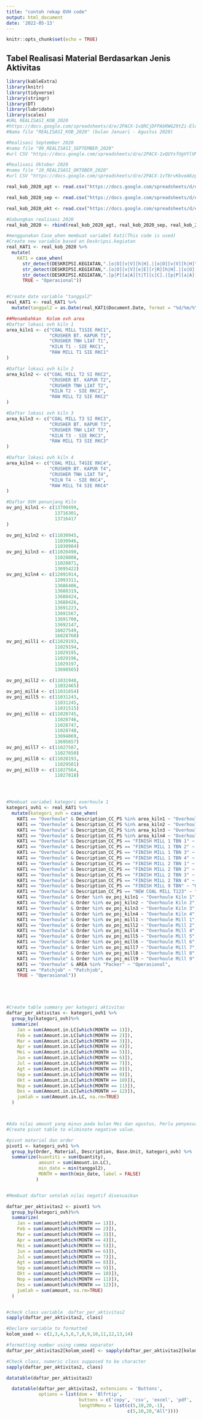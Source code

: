 ```yaml
---
title: "contoh rekap OVH code"
output: html_document
date: '2022-05-13'
---
```


```r
knitr::opts_chunk$set(echo = TRUE)
```

## Tabel Realisasi Material Berdasarkan Jenis Aktivitas


```r
library(kableExtra)
library(knitr)
library(tidyverse)
library(stringr)
library(DT)
library(lubridate)
library(scales)
#URL REALISASI_KOB_2020
#https://docs.google.com/spreadsheets/d/e/2PACX-1vQRCjDFPAbRWG29tZi-ElqxltS79tuT4Yhn4LfTUYJVufwjtad25YJp4rsFPCrC1SEg_4A_V3IITH6B/pub?gid=0&single=true&output=csv
#Nama file "REALISASI_KOB_2020" (bulan Januari - Agustus 2020)

#Realisasi September 2020
#nama file "09_REALISASI_SEPTEMBER_2020"
#url CSV "https://docs.google.com/spreadsheets/d/e/2PACX-1vQUYsfUgVYlVMpSWUj0U20y7GjAFgdPdNQhMxry-_31ekA_9i1KIlNHoiDgI0H0N1ady3g2SGQUICBU/pub?gid=0&single=true&output=csv"

#Realisasi Oktober 2020
#nama file "10_REALISASI_OKTOBER_2020"
#url CSV "https://docs.google.com/spreadsheets/d/e/2PACX-1vT8rvKbveA6zpqnmjRLfpkFszVZWSVHhLsx0Ldxhpj_SRv5L7aO9oBKGEVzjqeWPiDCY_a45FFRMYwc/pub?gid=0&single=true&output=csv"

real_kob_2020_agt <- read.csv("https://docs.google.com/spreadsheets/d/e/2PACX-1vQRCjDFPAbRWG29tZi-ElqxltS79tuT4Yhn4LfTUYJVufwjtad25YJp4rsFPCrC1SEg_4A_V3IITH6B/pub?gid=0&single=true&range=A1:AK21613&chrome=false&output=csv")

real_kob_2020_sep <- read.csv("https://docs.google.com/spreadsheets/d/e/2PACX-1vQUYsfUgVYlVMpSWUj0U20y7GjAFgdPdNQhMxry-_31ekA_9i1KIlNHoiDgI0H0N1ady3g2SGQUICBU/pub?gid=0&single=true&output=csv")

real_kob_2020_okt <- read.csv("https://docs.google.com/spreadsheets/d/e/2PACX-1vT8rvKbveA6zpqnmjRLfpkFszVZWSVHhLsx0Ldxhpj_SRv5L7aO9oBKGEVzjqeWPiDCY_a45FFRMYwc/pub?gid=0&single=true&output=csv")

#Gabungkan realisasi 2020
real_kob_2020 <- rbind(real_kob_2020_agt, real_kob_2020_sep, real_kob_2020_okt)

#menggunakan Case_when membuat variabel Kat1(This code is used)
#Create new variable based on Deskripsi.kegiatan
real_KAT1 <- real_kob_2020 %>%
  mutate(
    KAT1 = case_when(
      str_detect(DESKRIPSI.KEGIATAN,".[o|O][v|V][h|H].|[o|O][v|V][h|H]") ~ "Overhoule",
      str_detect(DESKRIPSI.KEGIATAN,".[o|O][v|V][e|E][r|R][h|H].|[o|O][v|V][e|E][r|R][h|H]") ~ "Overhoule",
      str_detect(DESKRIPSI.KEGIATAN,".[p|P][a|A][t|T][c|C].|[p|P][a|A][t|T][c|C]") ~ "Patchjob",
      TRUE ~ "Operasional"))


#Create date variable "tanggal2"
real_KAT1 <- real_KAT1 %>%
  mutate(tanggal2 = as.Date(real_KAT1$Document.Date, format = "%d/%m/%Y"))

##Menambahkan  Kolom ovh area
#Daftar lokasi ovh kiln 1
area_kiln1 <- c("COAL MILL T1SIE RKC1",
                "CRUSHER BT. KAPUR T1",
                "CRUSHER TNH LIAT T1",
                "KILN T1 - SIE RKC1",
                "RAW MILL T1 SIE RKC1"
)

#Daftar lokasi ovh kiln 2
area_kiln2 <- c("COAL MILL T2 SI RKC2",
                "CRUSHER BT. KAPUR T2",
                "CRUSHER TNH LIAT T2",
                "KILN T2 - SIE RKC2",
                "RAW MILL T2 SIE RKC2"
)

#Daftar lokasi ovh kiln 3
area_kiln3 <- c("COAL MILL T3 SI RKC3",
                "CRUSHER BT. KAPUR T3",
                "CRUSHER TNH LIAT T3",
                "KILN T3 - SIE RKC3",
                "RAW MILL T3 SIE RKC3"
)

#Daftar lokasi ovh kiln 4
area_kiln4 <- c("COAL MILL T4SIE RKC4",
                "CRUSHER BT. KAPUR T4",
                "CRUSHER TNH LIAT T4",
                "KILN T4 - SIE RKC4",
                "RAW MILL T4 SIE RKC4"
)

#Daftar OVH penunjang Kiln
ov_pnj_kiln1 <- c(13700499,
                  13716301,
                  13716417
)

ov_pnj_kiln2 <- c(11030945,
                  11030946,
                  11030984)
ov_pnj_kiln3 <- c(11028490,
                  11028808,
                  11028871,
                  13695422)
ov_pnj_kiln4 <- c(12091914,
                  12093311,
                  13686406,
                  13688319,
                  13688424,
                  13688426,
                  13691223,
                  13691567,
                  13691700,
                  13692147,
                  16027549,
                  16028760)
ov_pnj_mill1 <- c(11029193,
                  11029194,
                  11029195,
                  11029196,
                  11029197,
                  13698565)

ov_pnj_mill2 <- c(11031948,
                  11032465)
ov_pnj_mill4 <- c(11031654)
ov_pnj_mill5 <- c(11031243,
                  11031245,
                  11031515)
ov_pnj_mill6 <- c(11028745,
                  11028746,
                  11028747,
                  11028748,
                  13694069,
                  13695657)
ov_pnj_mill7 <- c(11027587,
                  11027650)
ov_pnj_mill8 <- c(11028193,
                  11029501)
ov_pnj_mill9 <- c(11027564,
                  11027818)                 




#Membuat variabel kategori overhoule 1
kategori_ovh1 <- real_KAT1 %>%
  mutate(kategori_ovh = case_when(
    KAT1 == "Overhoule" & Description_CC_PS %in% area_kiln1 ~ "Overhoule Kiln 1",
    KAT1 == "Overhoule" & Description_CC_PS %in% area_kiln2 ~ "Overhoule Kiln 2",
    KAT1 == "Overhoule" & Description_CC_PS %in% area_kiln3 ~ "Overhoule Kiln 3",
    KAT1 == "Overhoule" & Description_CC_PS %in% area_kiln4 ~ "Overhoule Kiln 4",
    KAT1 == "Overhoule" & Description_CC_PS == "FINISH MILL 1 TBN 1" ~ "Overhoule Mill 1",
    KAT1 == "Overhoule" & Description_CC_PS == "FINISH MILL 1 TBN 2" ~ "Overhoule Mill 3",
    KAT1 == "Overhoule" & Description_CC_PS == "FINISH MILL 1 TBN 3" ~ "Overhoule Mill 5",
    KAT1 == "Overhoule" & Description_CC_PS == "FINISH MILL 1 TBN 4" ~ "Overhoule Mill 7",
    KAT1 == "Overhoule" & Description_CC_PS == "FINISH MILL 2 TBN 1" ~ "Overhoule Mill 2",
    KAT1 == "Overhoule" & Description_CC_PS == "FINISH MILL 2 TBN 2" ~ "Overhoule Mill 4",
    KAT1 == "Overhoule" & Description_CC_PS == "FINISH MILL 2 TBN 3" ~ "Overhoule Mill 6",
    KAT1 == "Overhoule" & Description_CC_PS == "FINISH MILL 2 TBN 4" ~ "Overhoule Mill 8",
    KAT1 == "Overhoule" & Description_CC_PS == "FINISH MILL 9 TBN" ~ "Overhoule Mill 9",
    KAT1 == "Overhoule" & Description_CC_PS == "NEW COAL MILL T123" ~ "Overhoule Kiln 1",
    KAT1 == "Overhoule" & Order %in% ov_pnj_kiln1 ~ "Overhoule Kiln 1",
    KAT1 == "Overhoule" & Order %in% ov_pnj_kiln2 ~ "Overhoule Kiln 2",
    KAT1 == "Overhoule" & Order %in% ov_pnj_kiln3 ~ "Overhoule Kiln 3",
    KAT1 == "Overhoule" & Order %in% ov_pnj_kiln4 ~ "Overhoule Kiln 4",
    KAT1 == "Overhoule" & Order %in% ov_pnj_mill1 ~ "Overhoule Mill 1",
    KAT1 == "Overhoule" & Order %in% ov_pnj_mill2 ~ "Overhoule Mill 2",
    KAT1 == "Overhoule" & Order %in% ov_pnj_mill4 ~ "Overhoule Mill 4",
    KAT1 == "Overhoule" & Order %in% ov_pnj_mill5 ~ "Overhoule Mill 5",
    KAT1 == "Overhoule" & Order %in% ov_pnj_mill6 ~ "Overhoule Mill 6",
    KAT1 == "Overhoule" & Order %in% ov_pnj_mill7 ~ "Overhoule Mill 7",
    KAT1 == "Overhoule" & Order %in% ov_pnj_mill8 ~ "Overhoule Mill 8",
    KAT1 == "Overhoule" & Order %in% ov_pnj_mill9 ~ "Overhoule Mill 9",
    KAT1 == "Overhoule" & AREA %in% "Packer" ~ "Operasional",
    KAT1 == "Patchjob" ~ "Patchjob",
    TRUE ~ "Operasional"))





#Create table summary per kategori aktivitas
daftar_per_aktivitas <- kategori_ovh1 %>%
  group_by(kategori_ovh)%>%
  summarize(
    Jan = sum(Amount.in.LC[which(MONTH == 1)]),
    Feb = sum(Amount.in.LC[which(MONTH == 2)]),
    Mar = sum(Amount.in.LC[which(MONTH == 3)]),
    Apr = sum(Amount.in.LC[which(MONTH == 4)]),
    Mei = sum(Amount.in.LC[which(MONTH == 5)]),
    Jun = sum(Amount.in.LC[which(MONTH == 6)]),
    Jul = sum(Amount.in.LC[which(MONTH == 7)]),
    Agt = sum(Amount.in.LC[which(MONTH == 8)]),
    Sep = sum(Amount.in.LC[which(MONTH == 9)]),
    Okt = sum(Amount.in.LC[which(MONTH == 10)]),
    Nop = sum(Amount.in.LC[which(MONTH == 11)]),
    Des = sum(Amount.in.LC[which(MONTH == 12)]),
    jumlah = sum(Amount.in.LC, na.rm=TRUE)
  )



#Ada nilai amount yang minus pada bulan Mei dan agustus, Perlu penyesuaian agar bernilai positif
#Create pivot table to eliminate negative value.

#pivot material dan order 
pivot1 <- kategori_ovh1 %>% 
  group_by(Order, Material, Description, Base.Unit, kategori_ovh) %>%
  summarize(kuantiti = sum(Quantity),
            amount = sum(Amount.in.LC),
            min_date = min(tanggal2),
            MONTH = month(min_date, label = FALSE)
           )


#Membuat daftar setelah nilai negatif disesuaikan

daftar_per_aktivitas2 <- pivot1 %>%
  group_by(kategori_ovh)%>%
  summarize(
    Jan = sum(amount[which(MONTH == 1)]),
    Feb = sum(amount[which(MONTH == 2)]),
    Mar = sum(amount[which(MONTH == 3)]),
    Apr = sum(amount[which(MONTH == 4)]),
    Mei = sum(amount[which(MONTH == 5)]),
    Jun = sum(amount[which(MONTH == 6)]),
    Jul = sum(amount[which(MONTH == 7)]),
    Agt = sum(amount[which(MONTH == 8)]),
    Sep = sum(amount[which(MONTH == 9)]),
    Okt = sum(amount[which(MONTH == 10)]),
    Nop = sum(amount[which(MONTH == 11)]),
    Des = sum(amount[which(MONTH == 12)]),
    jumlah = sum(amount, na.rm=TRUE)
  ) 


#check class variable  daftar_per_aktivitas2
sapply(daftar_per_aktivitas2, class) 

#Declare variable to formatted
kolom_used <- c(2,3,4,5,6,7,8,9,10,11,12,13,14)

#formatting number using comma separator
daftar_per_aktivitas2[kolom_used] <- sapply(daftar_per_aktivitas2[kolom_used], comma)

#Check class, numeric class supposed to be character
sapply(daftar_per_aktivitas2, class)

```



```r
datatable(daftar_per_aktivitas2)

```



```r

  datatable(daftar_per_aktivitas2, extensions = 'Buttons',
            options = list(dom = 'Blfrtip',
                           buttons = c('copy', 'csv', 'excel', 'pdf', 'print'),
                           lengthMenu = list(c(5,10,20,-1),
                                             c(5,10,20,"All"))))
```


